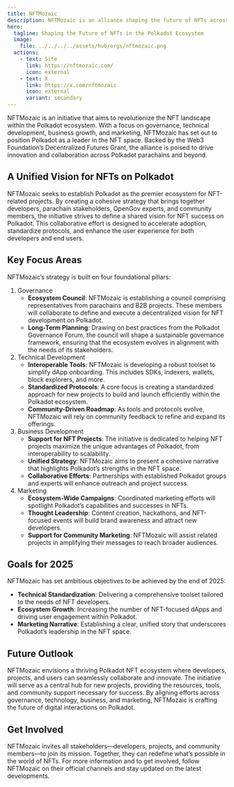 ```yaml
---
title: NFTMozaic
description: NFTMozaic is an alliance shaping the future of NFTs across Polkadot, focusing on Governance, Technical efforts, Business Development and Marketing.
hero:
  tagline: Shaping the Future of NFTs in the Polkadot Ecosystem
  image: 
    file: ../../../../assets/hub/orgs/nftmozaic.png
  actions:
    - text: Site
      link: https://nftmozaic.com/
      icon: external
    - text: X
      link: https://x.com/nftmozaic
      icon: external
      variant: secondary
---
```



NFTMozaic is an initiative that aims to revolutionize the NFT landscape within the Polkadot ecosystem. 
With a focus on governance, technical development, business growth, and marketing, NFTMozaic has set out to position Polkadot as a leader in the NFT space. 
Backed by the Web3 Foundation’s Decentralized Futures Grant, the alliance is poised to drive innovation and collaboration across Polkadot parachains and beyond.

## A Unified Vision for NFTs on Polkadot
NFTMozaic seeks to establish Polkadot as the premier ecosystem for NFT-related projects. By creating a cohesive strategy that brings together developers, parachain stakeholders, OpenGov experts, and community members, the initiative strives to define a shared vision for NFT success on Polkadot. This collaborative effort is designed to accelerate adoption, standardize protocols, and enhance the user experience for both developers and end users.

## Key Focus Areas
NFTMozaic’s strategy is built on four foundational pillars:
1. Governance
    - **Ecosystem Council**: NFTMozaic is establishing a council comprising representatives from parachains and B2B projects. These members will collaborate to define and execute a decentralized vision for NFT development on Polkadot.
    - **Long-Term Planning**: Drawing on best practices from the Polkadot Governance Forum, the council will shape a sustainable governance framework, ensuring that the ecosystem evolves in alignment with the needs of its stakeholders.
2. Technical Development
    - **Interoperable Tools**: NFTMozaic is developing a robust toolset to simplify dApp onboarding. This includes SDKs, indexers, wallets, block explorers, and more.
    - **Standardized Protocols**: A core focus is creating a standardized approach for new projects to build and launch efficiently within the Polkadot ecosystem.
    - **Community-Driven Roadmap**: As tools and protocols evolve, NFTMozaic will rely on community feedback to refine and expand its offerings.
3. Business Development
    - **Support for NFT Projects**: The initiative is dedicated to helping NFT projects maximize the unique advantages of Polkadot, from interoperability to scalability.
    - **Unified Strategy**: NFTMozaic aims to present a cohesive narrative that highlights Polkadot’s strengths in the NFT space.
    - **Collaborative Efforts**: Partnerships with established Polkadot groups and experts will enhance outreach and project success.
4. Marketing
    - **Ecosystem-Wide Campaigns**: Coordinated marketing efforts will spotlight Polkadot’s capabilities and successes in NFTs.
    - **Thought Leadership**: Content creation, hackathons, and NFT-focused events will build brand awareness and attract new developers.
    - **Support for Community Marketing**: NFTMozaic will assist related projects in amplifying their messages to reach broader audiences.

## Goals for 2025
NFTMozaic has set ambitious objectives to be achieved by the end of 2025:
- **Technical Standardization**: Delivering a comprehensive toolset tailored to the needs of NFT developers.
- **Ecosystem Growth**: Increasing the number of NFT-focused dApps and driving user engagement within Polkadot.
- **Marketing Narrative**: Establishing a clear, unified story that underscores Polkadot’s leadership in the NFT space.

## Future Outlook
NFTMozaic envisions a thriving Polkadot NFT ecosystem where developers, projects, and users can seamlessly collaborate and innovate. The initiative will serve as a central hub for new projects, providing the resources, tools, and community support necessary for success. By aligning efforts across governance, technology, business, and marketing, NFTMozaic is crafting the future of digital interactions on Polkadot.

## Get Involved
NFTMozaic invites all stakeholders—developers, projects, and community members—to join its mission. Together, they can redefine what’s possible in the world of NFTs. For more information and to get involved, follow NFTMozaic on their official channels and stay updated on the latest developments.

